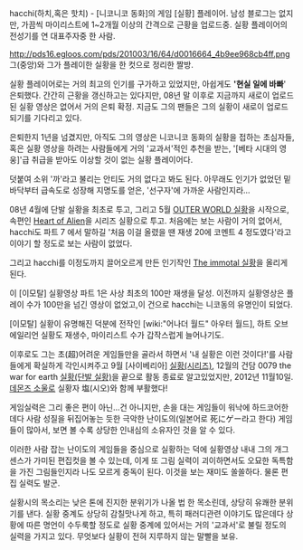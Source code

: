 hacchi(하치,혹은 핫치) - [니코니코 동화]의 게임 [실황] 플레이어. 남성
블로그는 없지만, 가끔씩 마이리스트에 1~2개월 이상의 간격으로 근황을 업로드중. 
실황 플레이어의 전성기를 연 대표주자중 한 사람.

http://pds16.egloos.com/pds/201003/16/64/d0016664_4b9ee968cb4ff.png
그(중앙)와 그가 플레이한 실황을 한 컷으로 정리한 짤방. 

실황 플레이어로는 거의 최고의 인기를 구가하고 있었지만, 아쉽게도 ''''현실 일에 바빠'''' 은퇴했다. 
간간히 근황을 갱신하고는 있다지만, 08년 말 이후로 지금까지 새로이 업로드 된 실황 영상은 없어서 거의 은퇴 확정.
지금도 그의 팬들은 그의 실황이 새로이 업로드되기를 기다리고 있다.

은퇴한지 1년을 넘겼지만, 아직도 그의 영상은 니코니코 동화의 실황을 접하는 초심자들, 혹은 실황 영상을 하려는 사람들에게 거의 '교과서'적인 추천을 받는, '[베타 시대의 영웅]'급 취급을 받아도 이상할 것이 없는 실황 플레이어다. 

덧붙여 소위 '까'라고 불리는 안티도 거의 없다고 봐도 된다. 
아무래도 인기가 없었던 밑바닥부터 급속도로 성장해 지명도를 얻은, '선구자'에 가까운 사람인지라...

08년 4월에 단발 실황을 최초로 투고, 그리고 5월 [http://dic.nicovideo.jp/v/sm3249250 OUTER WORLD 실황]을 시작으로, 속편인 [http://www.nicovideo.jp/watch/sm3438493 Heart of Alien]을 시리즈 실황으로 투고.
처음에는 보는 사람이 거의 없어서, hacchi도 파트 7 에서 말하길 '처음 이걸 올렸을 땐 재생 20에 코멘트 4 정도였다'라고 이야기 할 정도로 보는 사람이 없었다. 

그리고 hacchi를 이정도까지 끌어오르게 만든 인기작인 [http://www.nicovideo.jp/watch/sm3618361 The immotal 실황]을 올리게 된다.

이 [이모탈] 실황영상 파트 1은 사상 최초의 100만 재생을 달성. 
이전까지 실황영상은 플레이 수가 100만을 넘긴 영상이 없었고,이 건으로 hacchi는 니코동의 유명인이 되었다. 

[이모탈] 실황이 유명해진 덕분에 전작인 [wiki:"어나더 월드" 아우터 월드], 하트 오브 에일리언 실황도 재생수, 마이리스트 수가 갑작스럽게 늘어나기도.

이후로도 그는 초(超)어려운 게임들만을 골라서 하면서 '내 실황은 이런 것이다!'를 사람들에게 확실하게 각인시켜주고 9월 [사이베리아] [http://dic.nicovideo.jp/v/sm4600152 실황(시리즈)], 12월의 건담 0079 the war for earth [http://dic.nicovideo.jp/v/sm548778 실황(단발 실황)]을 끝으로 활동 종료로 알고있었지만, 2012년 11월10일. [[데몬즈 소울]]로 실황자 塩(시오)와 함께 부활했다!

게임실력은 그리 좋은 편이 아닌...건 아니지만, 손을 대는 게임들이 워낙에 하드코어한데다 사람 성질을 뒤집어놓는 듯한 극악한 난이도의(일본어로 死にゲー라고 한다) 게임들이 많아서, 보면 볼 수록 상당한 인내심의 소유자인 것을 알 수 있다. 

이러한 사람 잡는 난이도의 게임들을 중심으로 실황하는 덕에 실황영상 내내 그의 개그센스가 가미된 편집컷을 볼 수 있는데, 이게 또 그림 실력이 괴이하면서도 오묘한 독특함을 가진 그림들인지라 나도 모르게 중독이 된다. 이것을 보는 재미도 쏠쏠하다. 물론 편집 실력도 발군.

실황시의 목소리는 낮은 톤에 진지한 분위기가 나올 법 한 목소린데, 상당히 유쾌한 분위기를 낸다. 
실황 중계도 상당히 감칠맛나게 하고, 특히 패러디관련 이야기도 많은데다 상황에 따른 명언이 수두룩할 정도로 실황 중계에 있어서는 거의 '교과서'로 불릴 정도의 실력을 가지고 있다. 무엇보다 실황이 전혀 지루하지 않는 말빨을 보유.
